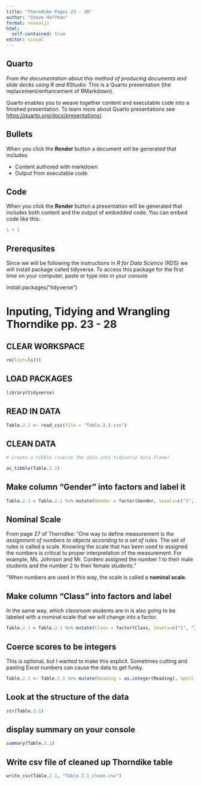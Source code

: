```yaml
---
title: "Thorndike Pages 23 - 28"
author: "Steve Hoffman"
format: revealjs
html: 
  self-contained: true
editor: visual
---
```


## Quarto

*From the documentation about this method of producing documents and slide decks using R and RStudio:* This is a Quarto presentation (the replacement/enhancement of RMarkdown).

Quarto enables you to weave together content and executable code into a finished presentation. To learn more about Quarto presentations see <https://quarto.org/docs/presentations/>.

## Bullets

When you click the **Render** button a document will be generated that includes:

-   Content authored with markdown
-   Output from executable code

## Code

When you click the **Render** button a presentation will be generated that includes both content and the output of embedded code. You can embed code like this:

```r
1 + 1
```

## Prerequsites

Since we will be following the instructions in *R for Data Science* (RDS) we will install package called tidyverse. To access this package for the first time on your computer, paste or type into in your console

install.packages("tidyverse")

# Inputing, Tidying and Wrangling Thorndike pp. 23 - 28

## CLEAR WORKSPACE

```r
rm(list=ls())
```

## LOAD PACKAGES

```r
library(tidyverse)
```

## READ IN DATA

```r
Table.2.1 <- read_csv(file = "Table.2.1.csv")
```

## CLEAN DATA

```r
# Create a tibble (coerce the data into tidyverse data frame)

as_tibble(Table.2.1)
```

## Make column "Gender" into factors and label it

```r
Table.2.1 = Table.2.1 %>% mutate(Gender = factor(Gender, levels=c("1", "2"), labels=c("male", "female")))
```

## Nominal Scale

From page 27 of Thorndike: "One way to define measurement is *the assignment of numbers to objects according to a set of rules*. The set of rules is called a scale. Knowiing the scale that has been used to assigned the numbers is critical to proper interpretation of the measurement. For example, Ms. Johnson and Mr. Cordero assigned the number 1 to their male students and the number 2 to their female students."

"When numbers are used in this way, the scale is called a **nominal scale**.

## Make column "Class" into factors and label

In the same way, which classroom students are in is also going to be labeled with a nominal scale that we will change into a factor.

```r
Table.2.1 = Table.2.1 %>% mutate(Class = factor(Class, levels=c("1", "2"), labels=c("Johnson", "Cordero")))
```

## Coerce scores to be integers

This is optional, but I wanted to make this explicit. Sometimes cutting and pasting Excel numbers can cause the data to get funky.

```r
Table.2.1 <- Table.2.1 %>% mutate(Reading = as.integer(Reading), Spelling = as.integer(Spelling), Math = as.integer(Math))
```

## Look at the structure of the data

```r
str(Table.2.1)
```

## display summary on your console

```r
summary(Table.2.1)
```

## Write csv file of cleaned up Thorndike table

```r
write_csv(Table.2.1, "Table.2.1_clean.csv")
```
